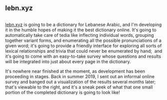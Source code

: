 ## lebn.xyz

<Image n={0} float="left" marginRight="1em" />

[lebn.xyz](https://lebn.xyz) is going to be a dictionary for Lebanese Arabic, and I'm developing it in the humble hopes of making it the best dictionary online. It's going to automatically take care of tedia like inflecting individual words, grouping together variant forms, and enumerating all the possible pronunciations of a given word; it's going to provide a friendly interface for exploring all sorts of lexical relationships and trivia that could never be enumerated by hand; <Image n={2} scale={0.75} float="right" marginLeft="1em" /> and it's going to come with an easy-to-take survey whose questions and results will be integrated into just about every page in the dictionary.

It's nowhere near finished at the moment, as development has been proceeding in stages. Back in summer 2019, I sent out an informal online survey and banged out a visualization of the results several months later; that's viewable to the right, and it's a sneak peek of what that one small portion of the completed dictionary is going to look like!
